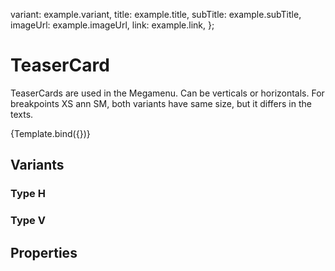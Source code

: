 
<Meta
  title="Components/Structure/TeaserCard"
  component={TeaserCard}
  decorators={[withDesign]}
/>



  variant: example.variant,
  title: example.title,
  subTitle: example.subTitle,
  imageUrl: example.imageUrl,
  link: example.link,
};

# TeaserCard

TeaserCards are used in the Megamenu. Can be verticals or horizontals. For breakpoints XS ann SM, both variants have same size, but it differs in the texts.

<Canvas>
  <Story
    name="TeaserCard"
    args={args}
    argTypes={{ argTypes }}
    parameters={{
      design: {
        name: 'Figma Design',
        type: 'figma',
        url: 'https://www.figma.com/file/3Aa83xoxTTGnObo9tURiCe/Navigation?node-id=120%3A2165',
      },
    }}
  >
    {Template.bind({})}
  </Story>
</Canvas>

## Variants

### Type H

<Canvas>
  <TeaserCard
    imageUrl="https://picsum.photos/600/402"
    title="Sabrina Amrani"
    subTitle="Madrid"
    variant="h"
    link="https://www.artbasel.com"
  />
</Canvas>

### Type V

<Canvas>
  <TeaserCard
    imageUrl="https://picsum.photos/400/602"
    title="Acrylic Pop Art"
    subTitle="Featured:"
    variant="v"
    link="https://www.artbasel.com"
  />
</Canvas>

## Properties

<ArgsTable of={TeaserCard} />

